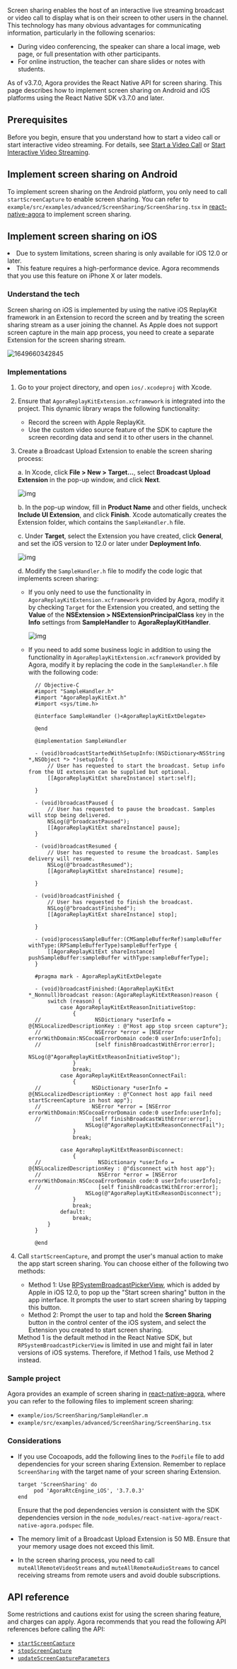<PlatformWrapper platform="react-native">

Screen sharing enables the host of an interactive live streaming broadcast or video call to display what is on their screen to other users in the channel. This technology has many obvious advantages for communicating information, particularly in the following scenarios:

- During video conferencing, the speaker can share a local image, web page, or full presentation with other participants.
- For online instruction, the teacher can share slides or notes with students.

As of v3.7.0, Agora provides the React Native API for screen sharing. This page describes how to implement screen sharing on Android and iOS platforms using the React Native SDK v3.7.0 and later.

## Prerequisites

Before you begin, ensure that you understand how to start a video call or start interactive video streaming. For details, see [Start a Video Call](/3.x/video-calling/quickstart-guide/get-started-sdk) or [Start Interactive Video Streaming](/en/3.x/interactive-live-streaming/quickstart-guide/start-video-streaming).

## Implement screen sharing on Android

To implement screen sharing on the Android platform, you only need to call `startScreenCapture` to enable screen sharing. You can refer to `example/src/examples/advanced/ScreenSharing/ScreenSharing.tsx` in [react-native-agora](https://github.com/AgoraIO-Community/react-native-agora) to implement screen sharing.

## Implement screen sharing on iOS

<div class="alert note">
<li>Due to system limitations, screen sharing is only available for iOS 12.0 or later.</li>
<li>This feature requires a high-performance device. Agora recommends that you use this feature on iPhone X or later models.</li>
</div>


### Understand the tech

Screen sharing on iOS is implemented by using the native iOS ReplayKit framework in an Extension to record the screen and by treating the screen sharing stream as a user joining the channel. As Apple does not support screen capture in the main app process, you need to create a separate Extension for the screen sharing stream.

![1649660342845](https://web-cdn.agora.io/docs-files/1649660342845)

### Implementations

1. Go to your project directory, and open `ios/.xcodeproj` with Xcode.

2. Ensure that `AgoraReplayKitExtension.xcframework` is integrated into the project. This dynamic library wraps the following functionality:

   - Record the screen with Apple ReplayKit.
   - Use the custom video source feature of the SDK to capture the screen recording data and send it to other users in the channel.

3. Create a Broadcast Upload Extension to enable the screen sharing process:

   a. In Xcode, click **File > New > Target...**, select **Broadcast Upload Extension** in the pop-up window, and click **Next**.

      ![img](https://web-cdn.agora.io/docs-files/1606368184836)

   b. In the pop-up window, fill in **Product Name** and other fields, uncheck **Include UI Extension**, and click **Finish**. Xcode automatically creates the Extension folder, which contains the `SampleHandler.h` file.

   c. Under **Target**, select the Extension you have created, click **General**, and set the iOS version to 12.0 or later under **Deployment Info**.

      ![img](https://web-cdn.agora.io/docs-files/1652254668249)

   d. Modify the `SampleHandler.h` file to modify the code logic that implements screen sharing:

      - If you only need to use the functionality in `AgoraReplayKitExtension.xcframework` provided by Agora, modify it by checking `Target` for the Extension you created, and setting the **Value** of the **NSExtension > NSExtensionPrincipalClass** key in the **Info** settings from **SampleHandler** to **AgoraReplayKitHandler**.

        ![img](https://web-cdn.agora.io/docs-files/1648112619203)

      - If you need to add some business logic in addition to using the functionality in `AgoraReplayKitExtension.xcframework` provided by Agora, modify it by replacing the code in the `SampleHandler.h` file with the following code:

        ```objc
          // Objective-C
          #import "SampleHandler.h"
          #import "AgoraReplayKitExt.h"
          #import <sys/time.h>

          @interface SampleHandler ()<AgoraReplayKitExtDelegate>

          @end

          @implementation SampleHandler

          - (void)broadcastStartedWithSetupInfo:(NSDictionary<NSString *,NSObject *> *)setupInfo {
              // User has requested to start the broadcast. Setup info from the UI extension can be supplied but optional.
              [[AgoraReplayKitExt shareInstance] start:self];

          }

          - (void)broadcastPaused {
              // User has requested to pause the broadcast. Samples will stop being delivered.
              NSLog(@"broadcastPaused");
              [[AgoraReplayKitExt shareInstance] pause];
          }

          - (void)broadcastResumed {
              // User has requested to resume the broadcast. Samples delivery will resume.
              NSLog(@"broadcastResumed");
              [[AgoraReplayKitExt shareInstance] resume];

          }

          - (void)broadcastFinished {
              // User has requested to finish the broadcast.
              NSLog(@"broadcastFinished");
              [[AgoraReplayKitExt shareInstance] stop];

          }

          - (void)processSampleBuffer:(CMSampleBufferRef)sampleBuffer withType:(RPSampleBufferType)sampleBufferType {
              [[AgoraReplayKitExt shareInstance] pushSampleBuffer:sampleBuffer withType:sampleBufferType];
          }

          #pragma mark - AgoraReplayKitExtDelegate

          - (void)broadcastFinished:(AgoraReplayKitExt *_Nonnull)broadcast reason:(AgoraReplayKitExtReason)reason {
              switch (reason) {
                  case AgoraReplayKitExtReasonInitiativeStop:
                      {
          //                 NSDictionary *userInfo = @{NSLocalizedDescriptionKey : @"Host app stop srceen capture"};
          //                 NSError *error = [NSError errorWithDomain:NSCocoaErrorDomain code:0 userInfo:userInfo];
          //                 [self finishBroadcastWithError:error];
                          NSLog(@"AgoraReplayKitExtReasonInitiativeStop");
                      }
                      break;
                  case AgoraReplayKitExtReasonConnectFail:
                      {
          //                NSDictionary *userInfo = @{NSLocalizedDescriptionKey : @"Connect host app fail need startScreenCapture in host app"};
          //                NSError *error = [NSError errorWithDomain:NSCocoaErrorDomain code:0 userInfo:userInfo];
          //                [self finishBroadcastWithError:error];
                          NSLog(@"AgoraReplayKitExReasonConnectFail");
                      }
                      break;

                  case AgoraReplayKitExtReasonDisconnect:
                      {
          //                  NSDictionary *userInfo = @{NSLocalizedDescriptionKey : @"disconnect with host app"};
          //                  NSError *error = [NSError errorWithDomain:NSCocoaErrorDomain code:0 userInfo:userInfo];
          //                  [self finishBroadcastWithError:error];
                          NSLog(@"AgoraReplayKitExReasonDisconnect");
                      }
                      break;
                  default:
                      break;
              }
          }

          @end
        ```

4. Call `startScreenCapture`, and prompt the user's manual action to make the app start screen sharing. You can choose either of the following two methods:

   - Method 1: Use [RPSystemBroadcastPickerView](https://developer.apple.com/documentation/replaykit/rpsystembroadcastpickerview), which is added by Apple in iOS 12.0, to pop up the "Start screen sharing" button in the app interface. It prompts the user to start screen sharing by tapping this button.
   - Method 2: Prompt the user to tap and hold the **Screen Sharing** button in the control center of the iOS system, and select the Extension you created to start screen sharing.

   <div class="alert note">Method 1 is the default method in the React Native SDK, but <code>RPSystemBroadcastPickerView</code> is limited in use and might fail in later versions of iOS systems. Therefore, if Method 1 fails, use Method 2 instead.</div>

### Sample project

Agora provides an example of screen sharing in [react-native-agora](https://github.com/AgoraIO-Community/react-native-agora), where you can refer to the following files to implement screen sharing:

- `example/ios/ScreenSharing/SampleHandler.m`
- `example/src/examples/advanced/ScreenSharing/ScreenSharing.tsx`

### Considerations

- If you use Cocoapods, add the following lines to the `Podfile` file to add dependencies for your screen sharing Extension. Remember to replace `ScreenSharing` with the target name of your screen sharing Extension.

  ```
  target 'ScreenSharing' do
       pod 'AgoraRtcEngine_iOS', '3.7.0.3'
  end
  ```

  <div class="alert note">Ensure that the pod dependencies version is consistent with the SDK dependencies version in the  <code>node_modules/react-native-agora/react-native-agora.podspec</code> file.</div>

- The memory limit of a Broadcast Upload Extension is 50 MB. Ensure that your memory usage does not exceed this limit.

- In the screen sharing process, you need to call `muteAllRemoteVideoStreams` and `muteAllRemoteAudioStreams` to cancel receiving streams from remote users and avoid double subscriptions.


## API reference

Some restrictions and cautions exist for using the screen sharing feature, and charges can apply. Agora recommends that you read the following API references before calling the API:

- [`startScreenCapture` ](https://api-ref.agora.io/en/video-sdk/react-native/3.x/v3.7.0/classes/rtcengine.html#startscreencapture)
- [`stopScreenCapture`](https://api-ref.agora.io/en/video-sdk/react-native/3.x/v3.7.0/classes/rtcengine.html#stopscreencapture)
- [`updateScreenCaptureParameters`](https://api-ref.agora.io/en/video-sdk/react-native/3.x/v3.7.0/classes/rtcengine.html#updatescreencaptureparameters)

</PlatformWrapper>